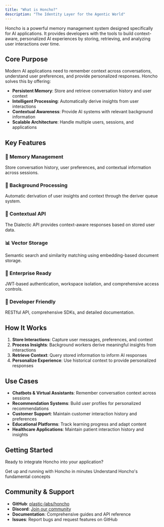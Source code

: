```yaml
---
title: "What is Honcho?"
description: "The Identity Layer for the Agentic World"
---
```


Honcho is a powerful memory management system designed specifically for AI applications. It provides developers with the tools to build context-aware, personalized AI experiences by storing, retrieving, and analyzing user interactions over time.

## Core Purpose

Modern AI applications need to remember context across conversations, understand user preferences, and provide personalized responses. Honcho solves this by offering:

- **Persistent Memory**: Store and retrieve conversation history and user context
- **Intelligent Processing**: Automatically derive insights from user interactions
- **Contextual Awareness**: Provide AI systems with relevant background information
- **Scalable Architecture**: Handle multiple users, sessions, and applications

## Key Features

### 🧠 Memory Management
Store conversation history, user preferences, and contextual information across sessions.

### 🔄 Background Processing
Automatic derivation of user insights and context through the deriver queue system.

### 🎯 Contextual API
The Dialectic API provides context-aware responses based on stored user data.

### 📊 Vector Storage
Semantic search and similarity matching using embedding-based document storage.

### 🔐 Enterprise Ready
JWT-based authentication, workspace isolation, and comprehensive access controls.

### 🚀 Developer Friendly
RESTful API, comprehensive SDKs, and detailed documentation.

## How It Works

1. **Store Interactions**: Capture user messages, preferences, and context
2. **Process Insights**: Background workers derive meaningful insights from interactions
3. **Retrieve Context**: Query stored information to inform AI responses
4. **Personalize Experience**: Use historical context to provide personalized responses

## Use Cases

- **Chatbots & Virtual Assistants**: Remember conversation context across sessions
- **Recommendation Systems**: Build user profiles for personalized recommendations
- **Customer Support**: Maintain customer interaction history and preferences
- **Educational Platforms**: Track learning progress and adapt content
- **Healthcare Applications**: Maintain patient interaction history and insights

## Getting Started

Ready to integrate Honcho into your application?

<CardGroup cols={2}>
  <Card title="Quick Start Guide" icon="rocket" href="/v2/documentation/introduction/quickstart">
    Get up and running with Honcho in minutes
  </Card>
  <Card title="Core Concepts" icon="brain" href="/v2/documentation/core-concepts/glossary">
    Understand Honcho's fundamental concepts
  </Card>
</CardGroup>

## Community & Support

- **GitHub**: [plastic-labs/honcho](https://github.com/plastic-labs/honcho)
- **Discord**: [Join our community](http://discord.gg/plasticlabs)
- **Documentation**: Comprehensive guides and API reference
- **Issues**: Report bugs and request features on GitHub
